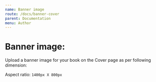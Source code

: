 ```yaml
---
name: Banner image
route: /docs/banner-cover
parent: Documentation
menu: Author
---
```


# Banner image:

Upload a banner image for your book on the Cover page as per
following dimension:

Aspect ratio: `1400px X 800px`

